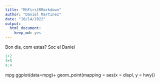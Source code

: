 ```yaml
---
title: "MhFirstRMarkdown"
author: "Daniel Martinez"
date: "10/14/2022"
output: 
  html_document: 
    keep_md: yes
---
```


Bon dia, com estas? Soc el Daniel

```r
1+2
3+5
4:4

```
mpg
ggplot(data=mpg)+ 
  geom_point(mapping = aes(x = displ, y = hwy))


